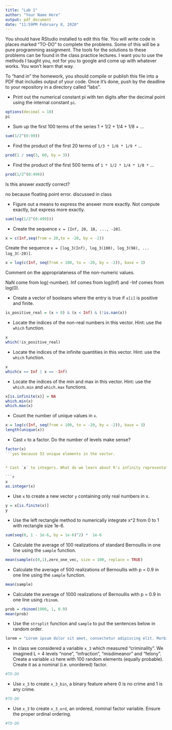 ```yaml
---
title: "Lab 1"
author: "Your Name Here"
output: pdf_document
date: "11:59PM February 8, 2020"
---
```


You should have RStudio installed to edit this file. You will write code in places marked "TO-DO" to complete the problems. Some of this will be a pure programming assignment. The tools for the solutions to these problems can be found in the class practice lectures. I want you to use the methods I taught you, not for you to google and come up with whatever works. You won't learn that way.

To "hand in" the homework, you should compile or publish this file into a PDF that includes output of your code. Once it's done, push by the deadline to your repository in a directory called "labs".

* Print out the numerical constant pi with ten digits after the decimal point using the internal constant `pi`.

```r
options(decimal = 10)
pi
```

* Sum up the first 100 terms of the series 1 + 1/2 + 1/4 + 1/8 + ...

```r
sum(1/2^(0:99))
```

* Find the product of the first 20 terms of  `1/3 * 1/6 * 1/9 *` ...

```r
prod(1 / seq(3, 60, by = 3))
```


* Find the product of the first 500 terms of `1 * 1/2 * 1/4 * 1/8 *` ...

```r
prod(1/2^(0:499))
```

Is this answer *exactly* correct? 

no because floating point error. discussed in class


* Figure out a means to express the answer more exactly. Not compute exactly, but express more exactly.

```r
sum(log(1/2^(0:499)))
```

* Create the sequence `x = [Inf, 20, 18, ..., -20]`.

```r
x = c(Inf,seq(from = 20,to = -20, by = -2))
```

Create the sequence `x = [log_3(Inf), log_3(100), log_3(98), ... log_3(-20)]`.

```r
x = log(c(Inf, seq(from = 100, to = -20, by = -2)), base = 3)
```

Comment on the appropriateness of the non-numeric values.

NaN come from log(-number). Inf comes from log(Inf) and -Inf comes from log(0).


* Create a vector of booleans where the entry is true if `x[i]` is positive and finite.

```r
is_positive_real = (x > 0) & (x < Inf) & (!is.nan(x))
```

* Locate the indices of the non-real numbers in this vector. Hint: use the `which` function.

```r
x
which(!is_positive_real)

```

* Locate the indices of the infinite quantities in this vector. Hint: use the `which` function.

```r
x
which(x == Inf | x == -Inf)
```

* Locate the indices of the min and max in this vector. Hint: use the `which.min` and `which.max` functions.

```r
x[is.infinite(x)] = NA
which.min(x)
which.max(x)
```

* Count the number of unique values in `x`.

```r
x = log(c(Inf, seq(from = 100, to = -20, by = -2)), base = 3)
length(unique(x))
```

* Cast `x` to a factor. Do the number of levels make sense?

```r
factor(x)
```yes because 53 unique elements in the vector.


* Cast `x` to integers. What do we learn about R's infinity representation in the integer data type?

```r
x
as.integer(x)
```

* Use `x` to create a new vector `y` containing only real numbers in x.

```r
y = x[is.finite(x)]
y
```

* Use the left rectangle method to numerically integrate x^2 from 0 to 1 with rectangle size 1e-6.

```r
sum(seq(0, 1 - 1e-6, by = 1e-6)^2) *  1e-6
```


* Calculate the average of 100 realizations of standard Bernoullis in one line using the `sample` function.

```r


mean(sample(c(0,1),zero_one_vec, size = 100, replace = TRUE)

```


* Calculate the average of 500 realizations of Bernoullis with p = 0.9 in one line using the `sample` function.

``` r
mean(sample)
```


* Calculate the average of 1000 realizations of Bernoullis with p = 0.9 in one line using `rbinom`.

``` r
prob = rbinom(1000, 1, 0.9)
mean(prob)
``` 

* Use the `strsplit` function and `sample` to put the sentences below in random order.

```r
lorem = "Lorem ipsum dolor sit amet, consectetur adipiscing elit. Morbi posuere varius volutpat. Morbi faucibus ligula id massa ultricies viverra. Donec vehicula sagittis nisi non semper. Donec at tempor erat. Integer dapibus mi lectus, eu posuere arcu ultricies in. Cras suscipit id nibh lacinia elementum. Curabitur est augue, congue eget quam in, scelerisque semper magna. Aenean nulla ante, iaculis sed vehicula ac, finibus vel arcu. Mauris at sodales augue. "

```

* In class we considered a variable `x_3` which measured "criminality". We imagined L = 4 levels "none", "infraction", "misdimeanor" and "felony". Create a variable `x3` here with 100 random elements (equally probable). Create it as a nominal (i.e. unordered) factor.

```r
#TO-DO
```

* Use `x_3` to create `x_3_bin`, a binary feature where 0 is no crime and 1 is any crime.

```r
#TO-DO
```

* Use `x_3` to create `x_3_ord`, an ordered, nominal factor variable. Ensure the proper ordinal ordering.

```r
#TO-DO
```
